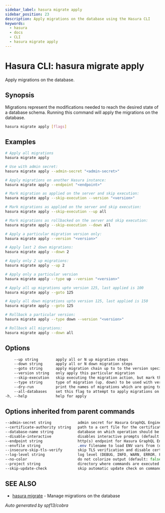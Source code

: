 ```yaml
---
sidebar_label: hasura migrate apply
sidebar_position: 23
description: Apply migrations on the database using the Hasura CLI
keywords:
  - hasura
  - docs
  - CLI
  - hasura migrate apply
---
```


# Hasura CLI: hasura migrate apply

Apply migrations on the database.

## Synopsis

Migrations represent the modifications needed to reach the desired state of a database schema. Running this command will apply the migrations on the database.

```bash
hasura migrate apply [flags]
```

## Examples

```bash
# Apply all migrations
hasura migrate apply

# Use with admin secret:
hasura migrate apply --admin-secret "<admin-secret>"

# Apply migrations on another Hasura instance:
hasura migrate apply --endpoint "<endpoint>"

# Mark migration as applied on the server and skip execution:
hasura migrate apply --skip-execution --version "<version>"

# Mark migrations as applied on the server and skip execution:
hasura migrate apply --skip-execution --up all

# Mark migrations as rollbacked on the server and skip execution:
hasura migrate apply --skip-execution --down all

# Apply a particular migration version only:
hasura migrate apply --version "<version>"

# Apply last 2 down migrations:
hasura migrate apply --down 2

# Apply only 2 up migrations:
hasura migrate apply --up 2

# Apply only a particular version
hasura migrate apply --type up --version "<version>"

# Apply all up migrations upto version 125, last applied is 100
hasura migrate apply --goto 125

# Apply all down migrations upto version 125, last applied is 150
hasura migrate apply --goto 125

# Rollback a particular version:
hasura migrate apply --type down --version "<version>"

# Rollback all migrations:
hasura migrate apply --down all
```

## Options

```sass
    --up string        apply all or N up migration steps
    --down string      apply all or N down migration steps
    --goto string      apply migration chain up to to the version specified
    --version string   only apply this particular migration
    --skip-execution   skip executing the migration action, but mark them as applied
    --type string      type of migration (up, down) to be used with version flag (default "up")
    --dry-run          print the names of migrations which are going to be applied
    --all-databases    set this flag to attempt to apply migrations on all databases present on server
-h, --help             help for apply
```

## Options inherited from parent commands

```sass
--admin-secret string            admin secret for Hasura GraphQL Engine (env "HASURA_GRAPHQL_ADMIN_SECRET")
--certificate-authority string   path to a cert file for the certificate authority (env "HASURA_GRAPHQL_CERTIFICATE_AUTHORITY")
--database-name string           database on which operation should be applied
--disable-interactive            disables interactive prompts (default: false) (env "HASURA_GRAPHQL_DISABLE_INTERACTIVE")
--endpoint string                http(s) endpoint for Hasura GraphQL Engine (env "HASURA_GRAPHQL_ENDPOINT")
--envfile string                 .env filename to load ENV vars from (default ".env")
--insecure-skip-tls-verify       skip TLS verification and disable cert checking (default: false) (env "HASURA_GRAPHQL_INSECURE_SKIP_TLS_VERIFY")
--log-level string               log level (DEBUG, INFO, WARN, ERROR, FATAL) (default "INFO")
--no-color                       do not colorize output (default: false)
--project string                 directory where commands are executed (default: current dir)
--skip-update-check              skip automatic update check on command execution
```

## SEE ALSO

- [hasura migrate](/hasura-cli/commands/hasura_migrate.mdx) - Manage migrations on the database

_Auto generated by spf13/cobra_
